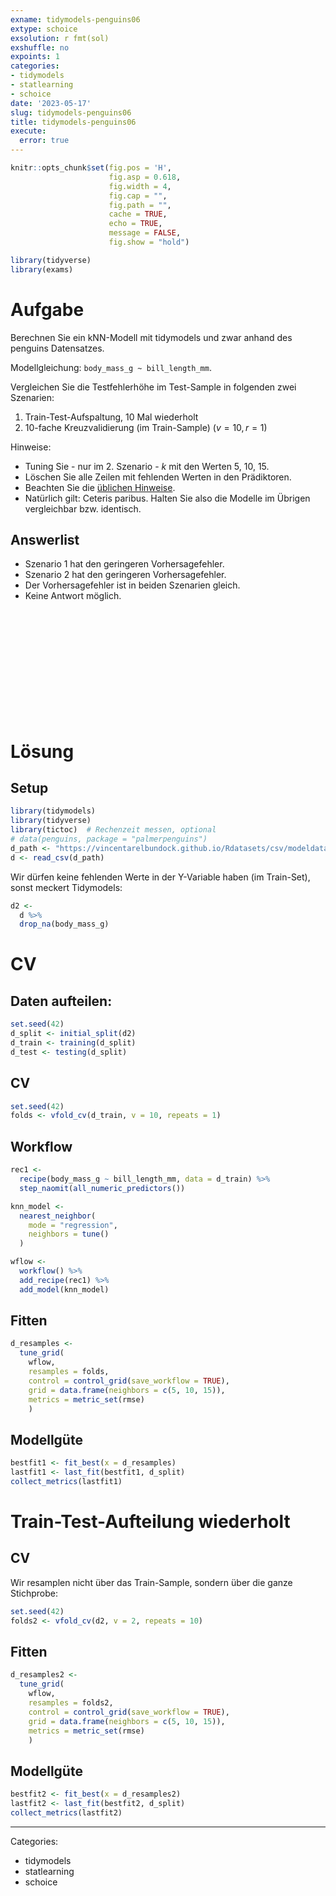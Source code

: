 ```yaml
---
exname: tidymodels-penguins06
extype: schoice
exsolution: r fmt(sol)
exshuffle: no
expoints: 1
categories:
- tidymodels
- statlearning
- schoice
date: '2023-05-17'
slug: tidymodels-penguins06
title: tidymodels-penguins06
execute:
  error: true
---
```







```r
knitr::opts_chunk$set(fig.pos = 'H',
                      fig.asp = 0.618,
                      fig.width = 4,
                      fig.cap = "", 
                      fig.path = "",
                      cache = TRUE,
                      echo = TRUE,
                      message = FALSE,
                      fig.show = "hold")

library(tidyverse)
library(exams)
```






# Aufgabe

Berechnen Sie ein kNN-Modell mit tidymodels und zwar anhand des penguins Datensatzes.

Modellgleichung: `body_mass_g ~ bill_length_mm`.



Vergleichen Sie die Testfehlerhöhe im Test-Sample in folgenden zwei Szenarien:

1. Train-Test-Aufspaltung, 10 Mal wiederholt
2. 10-fache Kreuzvalidierung (im Train-Sample) ($v=10, r= 1$)


Hinweise:

- Tuning Sie - nur im 2. Szenario - $k$ mit den Werten 5, 10, 15.
- Löschen Sie alle Zeilen mit fehlenden Werten in den Prädiktoren.
- Beachten Sie die [üblichen Hinweise](https://datenwerk.netlify.app/hinweise).
- Natürlich gilt: Ceteris paribus. Halten Sie also die Modelle im Übrigen vergleichbar bzw. identisch.

Answerlist
----------

* Szenario 1 hat den geringeren Vorhersagefehler.
* Szenario 2 hat den geringeren Vorhersagefehler.
* Der Vorhersagefehler ist in beiden Szenarien gleich.
* Keine Antwort möglich.





</br>
</br>
</br>
</br>
</br>
</br>
</br>
</br>
</br>
</br>

# Lösung

## Setup

```r
library(tidymodels)
library(tidyverse)
library(tictoc)  # Rechenzeit messen, optional
# data(penguins, package = "palmerpenguins")
d_path <- "https://vincentarelbundock.github.io/Rdatasets/csv/modeldata/penguins.csv"
d <- read_csv(d_path)
```


Wir dürfen keine fehlenden Werte in der Y-Variable haben (im Train-Set),
sonst meckert Tidymodels:


```r
d2 <- 
  d %>% 
  drop_na(body_mass_g)
```

# CV

## Daten aufteilen:

```r
set.seed(42)
d_split <- initial_split(d2)
d_train <- training(d_split)
d_test <- testing(d_split)
```



## CV

```r
set.seed(42)
folds <- vfold_cv(d_train, v = 10, repeats = 1)
```




## Workflow



```r
rec1 <-
  recipe(body_mass_g ~ bill_length_mm, data = d_train) %>% 
  step_naomit(all_numeric_predictors())

knn_model <-
  nearest_neighbor(
    mode = "regression",
    neighbors = tune()
  ) 

wflow <-
  workflow() %>%
  add_recipe(rec1) %>%
  add_model(knn_model)
```




## Fitten

```r
d_resamples <-
  tune_grid(
    wflow,
    resamples = folds,
    control = control_grid(save_workflow = TRUE),
    grid = data.frame(neighbors = c(5, 10, 15)),
    metrics = metric_set(rmse)
    )
```




## Modellgüte


```r
bestfit1 <- fit_best(x = d_resamples)
lastfit1 <- last_fit(bestfit1, d_split)
collect_metrics(lastfit1)
```

# Train-Test-Aufteilung wiederholt




## CV

Wir resamplen nicht über das Train-Sample, sondern über die ganze Stichprobe:

```r
set.seed(42)
folds2 <- vfold_cv(d2, v = 2, repeats = 10)
```


## Fitten

```r
d_resamples2 <-
  tune_grid(
    wflow,
    resamples = folds2,
    control = control_grid(save_workflow = TRUE),
    grid = data.frame(neighbors = c(5, 10, 15)),
    metrics = metric_set(rmse)
    )
```

## Modellgüte


```r
bestfit2 <- fit_best(x = d_resamples2)
lastfit2 <- last_fit(bestfit2, d_split)
collect_metrics(lastfit2)
```



---

Categories: 

- tidymodels
- statlearning
- schoice

